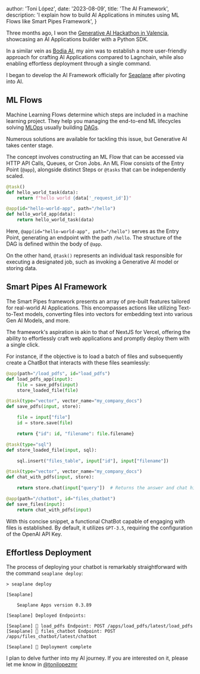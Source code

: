 
  author: 'Toni López',
  date: '2023-08-09',
  title: 'The AI Framework',
  description:
    'I explain how to build AI Applications in minutes using ML Flows like Smart Pipes Framework',
}


Three months ago, I won the [Generative AI Hackathon in Valencia][1], showcasing an AI Applications builder with a Python SDK.

In a similar vein as [Bodia AI][2], my aim was to establish a more user-friendly approach for crafting AI Applications compared to Lagnchain, while also enabling effortless deployment through a single command.

I began to develop the AI Framework officially for [Seaplane][5] after pivoting into AI.

## ML Flows

Machine Learning Flows determine which steps are included in a machine learning project.
They help you managing the end-to-end ML lifecycles solving [MLOps][3] usually building [DAGs][4].

Numerous solutions are available for tackling this issue, but Generative AI takes center stage.

The concept involves constructing an ML Flow that can be accessed via HTTP API Calls, Queues, or Cron Jobs. An ML Flow consists of the Entry Point (`@app`), alongside distinct Steps or `@tasks` that can be independently scaled.

```python
@task()
def hello_world_task(data):
    return f"hello world {data['_request_id']}"

@app(id="hello-world-app", path="/hello")
def hello_world_app(data):
    return hello_world_task(data)
```

Here, `@app(id="hello-world-app", path="/hello")` serves as the Entry Point, generating an endpoint with the path `/hello`. The structure of the DAG is defined within the body of `@app`.

On the other hand, `@task()` represents an individual task responsible for executing a designated job, such as invoking a Generative AI model or storing data.

## Smart Pipes AI Framework

The Smart Pipes framework presents an array of pre-built features tailored for real-world AI Applications. This encompasses actions like utilizing Text-to-Text models, converting files into vectors for embedding text into various Gen AI Models, and more.

The framework's aspiration is akin to that of NextJS for Vercel, offering the ability to effortlessly craft web applications and promptly deploy them with a single click.

For instance, if the objective is to load a batch of files and subsequently create a ChatBot that interacts with these files seamlessly:

```python
@app(path="/load_pdfs", id="load_pdfs")
def load_pdfs_app(input):    
    file = save_pdfs(input)    
    store_loaded_file(file)

@task(type="vector", vector_name="my_company_docs")
def save_pdfs(input, store):

    file = input["file"]
    id = store.save(file)

    return {"id": id, "filename": file.filename}

@task(type="sql")
def store_loaded_file(input, sql):

    sql.insert("files_table", input["id"], input["filename"])

@task(type="vector", vector_name="my_company_docs")
def chat_with_pdfs(input, store):    

    return store.chat(input["query"])  # Returns the answer and chat history

@app(path="/chatbot", id="files_chatbot")
def save_files(input):
    return chat_with_pdfs(input)
```

With this concise snippet, a functional ChatBot capable of engaging with files is established. By default, it utilizes `GPT-3.5`, requiring the configuration of the OpenAI API Key.

## Effortless Deployment

The process of deploying your chatbot is remarkably straightforward with the command `seaplane deploy`:

```shell
> seaplane deploy

[Seaplane]

    Seaplane Apps version 0.3.89

[Seaplane] Deployed Endpoints:

[Seaplane] 🚀 load_pdfs Endpoint: POST /apps/load_pdfs/latest/load_pdfs
[Seaplane] 🚀 files_chatbot Endpoint: POST /apps/files_chatbot/latest/chatbot

[Seaplane] 🚀 Deployment complete
```

I plan to delve further into my AI journey. If you are interested on it, please let me know in [@tonilopezmr][6]


[1]: https://www.eventbrite.es/e/generative-ai-hackathon-tickets-619584342447
[2]: https://bodia.ai
[3]: https://en.wikipedia.org/wiki/MLOps
[4]: https://airflow.apache.org/docs/apache-airflow/stable/core-concepts/dags.html
[5]: https://www.seaplane.io/
[6]: https://x.com/tonilopezmr
